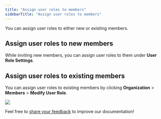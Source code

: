 ```yaml
---
title: "Assign user roles to members"
sidebarTitle: "Assign user roles to members"
---
```


You can assign user roles to either new or existing members.

## Assign user roles to new members

While inviting new members, you can assign user roles to them under **User Role Settings**.

## Assign user roles to existing members

You can assign user roles to existing members by clicking **Organization** > **Members** > **Modify User Role**.

<img src="/en/images/organization/org7.png" className="screenshot_full_screen"/>

<Tip>Feel free to [share your feedback](https://forms.zohopublic.com/cobo/form/DocumentFeedbackForm/formperma/QvLOhxJv1_JMsJ-1dleZ8Itb_7rzN-LtgvsDdxosoVI?referrername=manuals) to improve our documentation!</Tip>